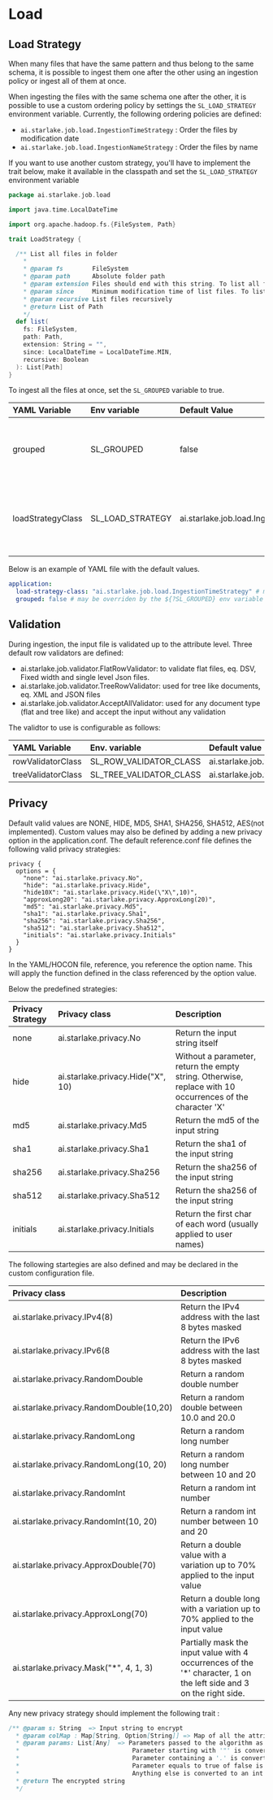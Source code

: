 # Load

## Load Strategy
When many files that have the same pattern and thus belong to the same schema, it is possible to ingest them one after the other using an ingestion policy 
or ingest all of them at once.

When ingesting the files with the same schema one after the other, it is possible to use a custom ordering policy by settings the `SL_LOAD_STRATEGY` environment variable. Currently, the following ordering policies are defined:

* `ai.starlake.job.load.IngestionTimeStrategy` : Order the files by modification date
* `ai.starlake.job.load.IngestionNameStrategy` : Order  the files by name

If you want to use another custom strategy, you'll have to implement the trait below, make it available in the classpath and set the `SL_LOAD_STRATEGY` environment variable

````scala
package ai.starlake.job.load

import java.time.LocalDateTime

import org.apache.hadoop.fs.{FileSystem, Path}

trait LoadStrategy {

  /** List all files in folder
    *
    * @param fs        FileSystem
    * @param path      Absolute folder path
    * @param extension Files should end with this string. To list all files, simply provide an empty string
    * @param since     Minimum modification time of list files. To list all files, simply provide the beginning of all times
    * @param recursive List files recursively
    * @return List of Path
    */
  def list(
    fs: FileSystem,
    path: Path,
    extension: String = "",
    since: LocalDateTime = LocalDateTime.MIN,
    recursive: Boolean
  ): List[Path]
}
````

To ingest all the files at once, set the `SL_GROUPED` variable to true.

|YAML Variable|Env variable|Default Value|Description
|:--------------|:------------|:-------|:-----------
|grouped|SL_GROUPED|false|Should files with the same schema be ingested all at once ?
|loadStrategyClass|SL_LOAD_STRATEGY|ai.starlake.job.load.IngestionTimeStrategy|When `grouped` is false, which ingestion order strategy to use 


Below is an example of YAML file with the default values.

```yaml
application:
  load-strategy-class: "ai.starlake.job.load.IngestionTimeStrategy" # may be overriden by the ${?SL_LOAD_STRATEGY} env variable
  grouped: false # may be overriden by the ${?SL_GROUPED} env variable
```


## Validation
During ingestion, the input file is validated up to the attribute level. Three default row validators are defined:

- ai.starlake.job.validator.FlatRowValidator: to validate flat files, eq. DSV, Fixed width and single level Json files.
- ai.starlake.job.validator.TreeRowValidator:  used for tree like documents, eq. XML and JSON files
- ai.starlake.job.validator.AcceptAllValidator: used for any document type (flat and tree like) and accept the input without any validation

The validtor to use is configurable as follows:

YAML Variable|Env. variable|Default value
:---|:---|:---
rowValidatorClass|SL_ROW_VALIDATOR_CLASS|ai.starlake.job.validator.FlatRowValidator
treeValidatorClass|SL_TREE_VALIDATOR_CLASS|ai.starlake.job.validator.TreeRowValidator

## Privacy
Default valid values are NONE, HIDE, MD5, SHA1, SHA256, SHA512, AES(not implemented). 
Custom values may also be defined by adding a new privacy option in the application.conf. 
The default reference.conf file defines the following valid privacy strategies:
```hocon
privacy {
  options = {
    "none": "ai.starlake.privacy.No",
    "hide": "ai.starlake.privacy.Hide",
    "hide10X": "ai.starlake.privacy.Hide(\"X\",10)",
    "approxLong20": "ai.starlake.privacy.ApproxLong(20)",
    "md5": "ai.starlake.privacy.Md5",
    "sha1": "ai.starlake.privacy.Sha1",
    "sha256": "ai.starlake.privacy.Sha256",
    "sha512": "ai.starlake.privacy.Sha512",
    "initials": "ai.starlake.privacy.Initials"
  }
}
```
In the YAML/HOCON file, reference, you reference the option name. This will apply the function defined in the class referenced by the option value.

Below the predefined strategies:

Privacy Strategy|Privacy class|Description
:---|:---|:---
none|ai.starlake.privacy.No|Return the input string itself
hide|ai.starlake.privacy.Hide(\"X\", 10)|Without a parameter, return the empty string. Otherwise, replace with 10 occurrences of the character 'X'
md5|ai.starlake.privacy.Md5|Return the md5 of the input string
sha1|ai.starlake.privacy.Sha1|Return the sha1 of the input string
sha256|ai.starlake.privacy.Sha256|Return the sha256 of the input string
sha512|ai.starlake.privacy.Sha512|Return the sha256 of the input string
initials|ai.starlake.privacy.Initials|Return the first char of each word (usually applied to user names)

The following startegies are also defined and may be declared in the custom configuration file.

Privacy class|Description
:---|:---
ai.starlake.privacy.IPv4(8)|Return the IPv4 address with the last 8 bytes masked  
ai.starlake.privacy.IPv6(8|Return the IPv6 address with the last 8 bytes masked
ai.starlake.privacy.RandomDouble|Return a random double number
ai.starlake.privacy.RandomDouble(10,20)|Return a random double between 10.0 and 20.0
ai.starlake.privacy.RandomLong|Return a random long number
ai.starlake.privacy.RandomLong(10, 20)|Return a random long number between 10 and 20
ai.starlake.privacy.RandomInt|Return a random int number
ai.starlake.privacy.RandomInt(10, 20)|Return a random int number between 10 and 20
ai.starlake.privacy.ApproxDouble(70)|Return a double value with a variation up to 70% applied to the input value  
ai.starlake.privacy.ApproxLong(70)|Return a double long with a variation up to 70% applied to the input value
ai.starlake.privacy.Mask(\"*\", 4, 1, 3)| Partially mask the input value with 4 occurrences of the '*' character, 1 on the left side and 3 on the right side. 


Any new privacy strategy should implement the following trait :

```scala
/** @param s: String  => Input string to encrypt
  * @param colMap : Map[String, Option[String]] => Map of all the attributes and their corresponding values
  * @param params: List[Any]  => Parameters passed to the algorithm as defined in the conf file.
  *                               Parameter starting with '"' is converted to a string
  *                               Parameter containing a '.' is converted to a double
  *                               Parameter equals to true of false is converted a boolean
  *                               Anything else is converted to an int
  * @return The encrypted string
  */
```
